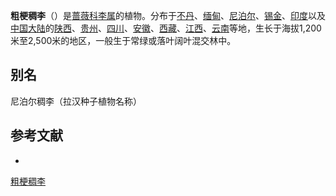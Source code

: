 {{Speciesbox
| genus = Prunus
| species = napaulensis
| authority = (Ser.) Steud.
| synonyms = *''Cerasus glaucifolia'' <small>Wall.</small>
*''Cerasus napaulensis'' <small>Ser.</small>
*''Padus glaucifolia'' <small>Wall. ex M.Roem.</small>
*''Prunus glaucifolia'' <small>Wall. ex Koehne</small>
*''Padus napaulensis'' <small>(Ser.) C.K.Schneid.</small>
}}

'''粗梗稠李'''（{{lang-xm|Prunus napaulensis}}）是[[蔷薇科|蔷薇科]][[李属|李属]]的植物。分布于[[不丹|不丹]]、[[缅甸|缅甸]]、[[尼泊尔|尼泊尔]]、[[锡金|锡金]]、[[印度|印度]]以及[[中国大陆|中国大陆]]的[[陕西|陕西]]、[[贵州|贵州]]、[[四川|四川]]、[[安徽|安徽]]、[[西藏|西藏]]、[[江西|江西]]、[[云南|云南]]等地，生长于海拔1,200米至2,500米的地区，一般生于常绿或落叶阔叶混交林中。

== 别名 ==
尼泊尔稠李（拉汉种子植物名称）

== 参考文献 ==
<div class="references-small">
* {{cite web| url =http://www.bioinfo.cn/db05/KmzwSpecies.php?action=view&id=18226| title =粗梗稠李| work =《中国高等植物数据库全库》| publisher =中国科学院微生物研究所| author =昆明植物研究所| accessdate =2009-02-25| deadurl =yes| archiveurl =https://web.archive.org/web/20160305000159/http://www.bioinfo.cn/db05/KmzwSpecies.php?action=view&id=18226| archivedate =2016-03-05}}
</div>
{{Taxonbar|from=Q17235022}}

[[Category:稠李亚属|粗梗稠李]]


{{植物小作品}}